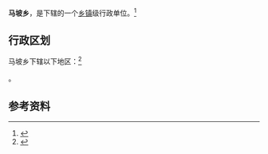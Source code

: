 {{中国乡级行政区|62/01/23/205/000}}

'''马坡乡'''，是{{PRC admin/fullname|62/01/23/205/000|3}}下辖的一个[[乡镇|乡镇]]级行政单位。<ref>{{PRC admin/ref sgc|{{PRC admin/parent|62/01/23/205/000}}}}</ref>

== 行政区划 ==

马坡乡下辖以下地区：<ref>{{PRC admin/ref sgc|62/01/23/205/000}}</ref>

{{PRC admin/children|62/01/23/205/000}}。

== 参考资料 ==

{{reflist}}

{{行政区划小作品}}
{{PRC admin/navcat|62/01/23/205/000}}